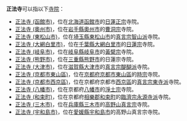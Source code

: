 '''正法寺'''可以指以下[[寺院|寺院]]：
*[[正法寺_(函館市)|正法寺 (函館市)]]，位在[[北海道|北海道]][[函館市|函館市]]的[[日蓮正宗|日蓮正宗]]寺院。
*[[正法寺_(奧州市)|正法寺 (奧州市)]]，位在[[岩手縣|岩手縣]][[奧州市|奧州市]]的[[曹洞宗|曹洞宗]]寺院。
*[[正法寺_(東松山市)|正法寺 (東松山市)]]，位在[[埼玉縣|埼玉縣]][[東松山市|東松山市]]的[[真言宗智山派|真言宗智山派]]寺院。
*[[正法寺_(大網白里市)|正法寺 (大網白里市)]]，位在[[千葉縣|千葉縣]][[大網白里市|大網白里市]]的[[日蓮宗|日蓮宗]]寺院。
*[[正法寺_(岐阜市)|正法寺 (岐阜市)]]，位在[[岐阜縣|岐阜縣]][[岐阜市|岐阜市]]的[[黃檗宗|黃檗宗]]寺院。
*[[正法寺_(熊野市)|正法寺 (熊野市)]]，位在[[三重縣|三重縣]][[熊野市|熊野市]]的日蓮宗寺院。
*[[正法寺_(大津市)|正法寺 (大津市)]]，位在[[滋賀縣|滋賀縣]][[大津市|大津市]]的[[真言宗醍醐派|真言宗醍醐派]]寺院。
*[[正法寺_(京都市東山區)|正法寺 (京都市東山區)]]，位在[[京都府|京都府]][[京都市|京都市]][[東山區_(日本)|東山區]]的[[時宗|時宗]]寺院。
*[[正法寺_(京都市西京區)|正法寺 (京都市西京區)]]，位在京都府京都市[[西京區|西京區]]的[[真言宗東寺派|真言宗東寺派]]寺院。
*[[正法寺_(八幡市)|正法寺 (八幡市)]]，位在京都府[[八幡市|八幡市]]的[[淨土宗|淨土宗]]寺院。
*[[正法寺_(和束町)|正法寺 (和束町)]]，位在京都府[[相樂郡|相樂郡]][[和束町|和束町]]的[[臨濟宗永源寺派|臨濟宗永源寺派]]寺院。
*[[正法寺_(三木市)|正法寺 (三木市)]]，位在[[兵庫縣|兵庫縣]][[三木市|三木市]]的[[高野山真言宗|高野山真言宗]]寺院。
*[[正法寺_(宇和島市)|正法寺 (宇和島市)]]，位在[[愛媛縣|愛媛縣]][[宇和島市|宇和島市]]的高野山真言宗寺院。

{{disambig|Cat=三字佛寺消歧義|C}}